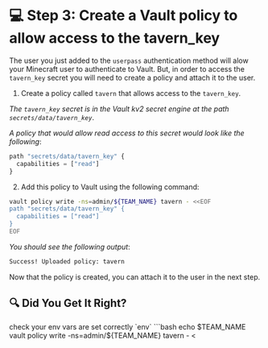 # 💻 Step 3: Create a Vault policy to allow access to the tavern_key

The user you just added to the `userpass` authentication method will alow your Minecraft
user to authenticate to Vault. But, in order to access the `tavern_key` secret you will need to 
create a policy and attach it to the user.

1. Create a policy called `tavern` that allows access to the `tavern_key`.

_The `tavern_key` secret is in the Vault kv2 secret engine at the path `secrets/data/tavern_key`_.

_A policy that would allow read access to this secret would look like the following_:

```javascript
path "secrets/data/tavern_key" {
  capabilities = ["read"]
}
```

2. Add this policy to Vault using the following command:

```bash
vault policy write -ns=admin/${TEAM_NAME} tavern - <<EOF
path "secrets/data/tavern_key" {
  capabilities = ["read"]
}
EOF
```

_You should see the following output_:

```bash
Success! Uploaded policy: tavern
```

Now that the policy is created, you can attach it to the user in the next step.

## 🔍 Did You Get It Right?

<Solution title="Solution: Vault cli">
check your env vars are set correctly `env`
```bash
echo $TEAM_NAME
vault policy write -ns=admin/${TEAM_NAME} tavern - <<EOF
path "secrets/data/tavern_key" {
  capabilities = ["read"]
}
EOF
```
</Solution>